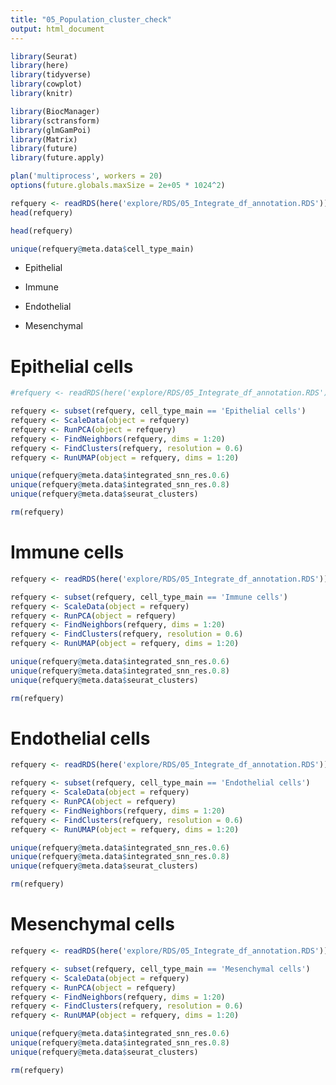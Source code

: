 ```yaml
---
title: "05_Population_cluster_check"
output: html_document
---
```


```r
library(Seurat)
library(here)
library(tidyverse)
library(cowplot)
library(knitr)

library(BiocManager)
library(sctransform)
library(glmGamPoi)
library(Matrix)
library(future)
library(future.apply)
```

```r
plan('multiprocess', workers = 20)
options(future.globals.maxSize = 2e+05 * 1024^2)
```

```r
refquery <- readRDS(here('explore/RDS/05_Integrate_df_annotation.RDS'))
head(refquery)
```

```r
head(refquery)
```

```r
unique(refquery@meta.data$cell_type_main)
```

- Epithelial

- Immune

- Endothelial

- Mesenchymal


# Epithelial cells
```r
#refquery <- readRDS(here('explore/RDS/05_Integrate_df_annotation.RDS'))

refquery <- subset(refquery, cell_type_main == 'Epithelial cells')
refquery <- ScaleData(object = refquery)
refquery <- RunPCA(object = refquery)
refquery <- FindNeighbors(refquery, dims = 1:20)
refquery <- FindClusters(refquery, resolution = 0.6)
refquery <- RunUMAP(object = refquery, dims = 1:20)

unique(refquery@meta.data$integrated_snn_res.0.6)
unique(refquery@meta.data$integrated_snn_res.0.8)
unique(refquery@meta.data$seurat_clusters)

rm(refquery)
```


# Immune cells
```r
refquery <- readRDS(here('explore/RDS/05_Integrate_df_annotation.RDS'))

refquery <- subset(refquery, cell_type_main == 'Immune cells')
refquery <- ScaleData(object = refquery)
refquery <- RunPCA(object = refquery)
refquery <- FindNeighbors(refquery, dims = 1:20)
refquery <- FindClusters(refquery, resolution = 0.6)
refquery <- RunUMAP(object = refquery, dims = 1:20)

unique(refquery@meta.data$integrated_snn_res.0.6)
unique(refquery@meta.data$integrated_snn_res.0.8)
unique(refquery@meta.data$seurat_clusters)

rm(refquery)
```


# Endothelial cells 
```r
refquery <- readRDS(here('explore/RDS/05_Integrate_df_annotation.RDS'))

refquery <- subset(refquery, cell_type_main == 'Endothelial cells')
refquery <- ScaleData(object = refquery)
refquery <- RunPCA(object = refquery)
refquery <- FindNeighbors(refquery, dims = 1:20)
refquery <- FindClusters(refquery, resolution = 0.6)
refquery <- RunUMAP(object = refquery, dims = 1:20)

unique(refquery@meta.data$integrated_snn_res.0.6)
unique(refquery@meta.data$integrated_snn_res.0.8)
unique(refquery@meta.data$seurat_clusters)

rm(refquery)
```


# Mesenchymal cells
```r
refquery <- readRDS(here('explore/RDS/05_Integrate_df_annotation.RDS'))

refquery <- subset(refquery, cell_type_main == 'Mesenchymal cells')
refquery <- ScaleData(object = refquery)
refquery <- RunPCA(object = refquery)
refquery <- FindNeighbors(refquery, dims = 1:20)
refquery <- FindClusters(refquery, resolution = 0.6)
refquery <- RunUMAP(object = refquery, dims = 1:20)

unique(refquery@meta.data$integrated_snn_res.0.6)
unique(refquery@meta.data$integrated_snn_res.0.8)
unique(refquery@meta.data$seurat_clusters)

rm(refquery)
```